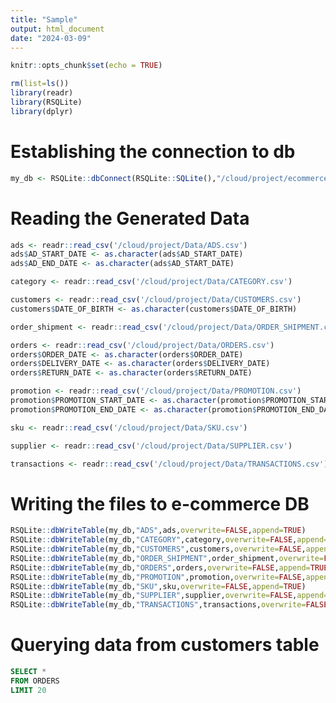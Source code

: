 ```yaml
---
title: "Sample"
output: html_document
date: "2024-03-09"
---
```


```r
knitr::opts_chunk$set(echo = TRUE)

rm(list=ls())
library(readr)
library(RSQLite)
library(dplyr)
```

# Establishing the connection to db
```r
my_db <- RSQLite::dbConnect(RSQLite::SQLite(),"/cloud/project/ecommerce.db")
```

# Reading the Generated Data
```r
ads <- readr::read_csv('/cloud/project/Data/ADS.csv')
ads$AD_START_DATE <- as.character(ads$AD_START_DATE)
ads$AD_END_DATE <- as.character(ads$AD_START_DATE)

category <- readr::read_csv('/cloud/project/Data/CATEGORY.csv')

customers <- readr::read_csv('/cloud/project/Data/CUSTOMERS.csv')
customers$DATE_OF_BIRTH <- as.character(customers$DATE_OF_BIRTH)

order_shipment <- readr::read_csv('/cloud/project/Data/ORDER_SHIPMENT.csv')

orders <- readr::read_csv('/cloud/project/Data/ORDERS.csv')
orders$ORDER_DATE <- as.character(orders$ORDER_DATE)
orders$DELIVERY_DATE <- as.character(orders$DELIVERY_DATE)
orders$RETURN_DATE <- as.character(orders$RETURN_DATE)

promotion <- readr::read_csv('/cloud/project/Data/PROMOTION.csv')
promotion$PROMOTION_START_DATE <- as.character(promotion$PROMOTION_START_DATE)
promotion$PROMOTION_END_DATE <- as.character(promotion$PROMOTION_END_DATE)

sku <- readr::read_csv('/cloud/project/Data/SKU.csv')

supplier <- readr::read_csv('/cloud/project/Data/SUPPLIER.csv')

transactions <- readr::read_csv('/cloud/project/Data/TRANSACTIONS.csv')
```

# Writing the files to e-commerce DB
```r
RSQLite::dbWriteTable(my_db,"ADS",ads,overwrite=FALSE,append=TRUE)
RSQLite::dbWriteTable(my_db,"CATEGORY",category,overwrite=FALSE,append=TRUE)
RSQLite::dbWriteTable(my_db,"CUSTOMERS",customers,overwrite=FALSE,append=TRUE)
RSQLite::dbWriteTable(my_db,"ORDER_SHIPMENT",order_shipment,overwrite=FALSE,append=TRUE)
RSQLite::dbWriteTable(my_db,"ORDERS",orders,overwrite=FALSE,append=TRUE)
RSQLite::dbWriteTable(my_db,"PROMOTION",promotion,overwrite=FALSE,append=TRUE)
RSQLite::dbWriteTable(my_db,"SKU",sku,overwrite=FALSE,append=TRUE)
RSQLite::dbWriteTable(my_db,"SUPPLIER",supplier,overwrite=FALSE,append=TRUE)
RSQLite::dbWriteTable(my_db,"TRANSACTIONS",transactions,overwrite=FALSE,append=TRUE)
```

# Querying data from customers table
```sql
SELECT *
FROM ORDERS
LIMIT 20
```


